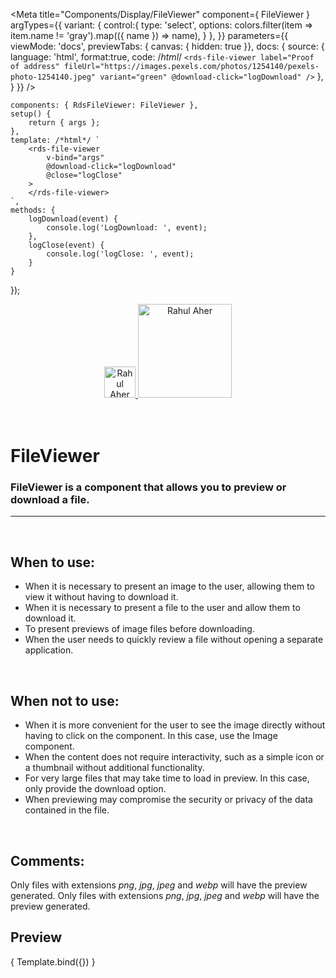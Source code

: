 
<Meta
	title="Components/Display/FileViewer"
	component={ FileViewer }
	argTypes={{
		variant: {
			control:{
				type: 'select',
				options: colors.filter(item => item.name != 'gray').map(({ name }) => name),
			}
		},
	}}
	parameters={{
		viewMode: 'docs',
		previewTabs: { canvas: { hidden: true }},
		docs: {
			source: {
				language: 'html',
				format:true,
				code: /*html*/
`<rds-file-viewer
	label="Proof of address"
	fileUrl="https://images.pexels.com/photos/1254140/pexels-photo-1254140.jpeg"
	variant="green"
	@download-click="logDownload"
/>`
			},
		}
	}}
/>

	components: { RdsFileViewer: FileViewer },
	setup() {
		return { args };
	},
	template: /*html*/ `
		<rds-file-viewer
			v-bind="args"
			@download-click="logDownload"
			@close="logClose"
		>
		</rds-file-viewer>
	`,
	methods: {
		logDownload(event) {
			console.log('LogDownload: ', event);
		},
		logClose(event) {
			console.log('logClose: ', event);
		}
	}
});


<div align="center" style={{display: 'flex'}}>
    <a href="https://rahulaher.netlify.app">
        <img src="../../../img/logo/glyph-black-colored.svg" alt="Rahul Aher logo" width="50" />
        <img src="../../../img/logo/word-black-colored.svg" alt="Rahul Aher" width="150" />
    </a>
</div>

<br />
<br />

# FileViewer

###  FileViewer is a component that allows you to preview or download a file.
---
<br />

## When to use:
- When it is necessary to present an image to the user, allowing them to view it without having to download it.
- When it is necessary to present a file to the user and allow them to download it.
- To present previews of image files before downloading.
- When the user needs to quickly review a file without opening a separate application.

<br />

## When not to use:
- When it is more convenient for the user to see the image directly without having to click on the component. In this case, use the Image component.
- When the content does not require interactivity, such as a simple icon or a thumbnail without additional functionality.
- For very large files that may take time to load in preview. In this case, only provide the download option.
- When previewing may compromise the security or privacy of the data contained in the file.

<br />

## Comments:
Only files with extensions _png_, _jpg_, _jpeg_ and _webp_ will have the preview generated. Only files with extensions _png_, _jpg_, _jpeg_ and _webp_ will have the preview generated.
<br />

## Preview

<Canvas>
	<Story
		name="FileViewer"
		args={{
			label: 'Proof of address',
			fileUrl: "https://images.pexels.com/photos/1254140/pexels-photo-1254140.jpeg",
			variant: 'green',
		}}
	>
		{ Template.bind({}) }
	</Story>
</Canvas>

<ArgsTable story="FileViewer" />